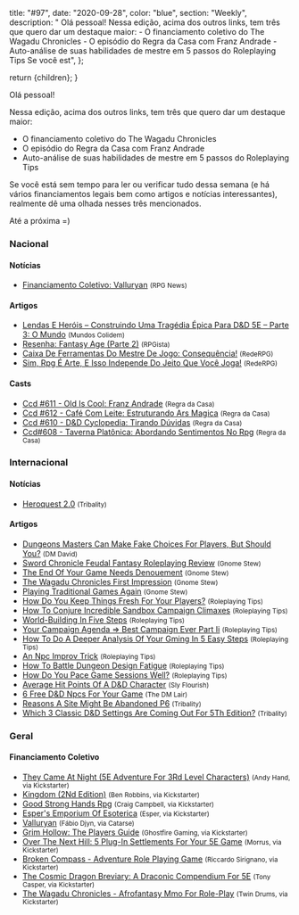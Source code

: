 
  title: "#97",
  date: "2020-09-28",
  color: "blue",
  section: "Weekly",
  description:
    "    Olá pessoal!    Nessa edição, acima dos outros links, tem três que quero dar um destaque maior:    - O financiamento coletivo do The Wagadu Chronicles  - O episódio do Regra da Casa com Franz Andrade  - Auto-análise de suas habilidades de mestre em 5 passos do Roleplaying Tips    Se você est",
};

  return <InternalLayout meta={meta}>{children}</InternalLayout>;
}

Olá pessoal!

Nessa edição, acima dos outros links, tem três que quero dar um destaque maior:

- O financiamento coletivo do The Wagadu Chronicles
- O episódio do Regra da Casa com Franz Andrade
- Auto-análise de suas habilidades de mestre em 5 passos do Roleplaying Tips

Se você está sem tempo para ler ou verificar tudo dessa semana (e há vários financiamentos legais bem como artigos e notícias interessantes), realmente dê uma olhada nesses três mencionados.

Até a próxima =)

### Nacional

#### Notícias

- [Financiamento Coletivo: Valluryan] <small>(RPG News)</small>

#### Artigos

- [Lendas E Heróis – Construindo Uma Tragédia Épica Para D&amp;D 5E – Parte 3: O Mundo] <small>(Mundos Colidem)</small>
- [Resenha: Fantasy Age (Parte 2)] <small>(RPGista)</small>
- [Caixa De Ferramentas Do Mestre De Jogo: Consequência!] <small>(RedeRPG)</small>
- [Sim, Rpg É Arte, E Isso Independe Do Jeito Que Você Joga!] <small>(RedeRPG)</small>

#### Casts

- [Ccd #611 - Old Is Cool: Franz Andrade] <small>(Regra da Casa)</small>
- [Ccd #612 - Café Com Leite: Estruturando Ars Magica] <small>(Regra da Casa)</small>
- [Ccd #610 - D&amp;D Cyclopedia: Tirando Dúvidas] <small>(Regra da Casa)</small>
- [Ccd#608 - Taverna Platônica: Abordando Sentimentos No Rpg] <small>(Regra da Casa)</small>

### Internacional

#### Notícias

- [Heroquest 2.0] <small>(Tribality)</small>

#### Artigos

- [Dungeons Masters Can Make Fake Choices For Players, But Should You?] <small>(DM David)</small>
- [Sword Chronicle Feudal Fantasy Roleplaying Review] <small>(Gnome Stew)</small>
- [The End Of Your Game Needs Denouement] <small>(Gnome Stew)</small>
- [The Wagadu Chronicles First Impression] <small>(Gnome Stew)</small>
- [Playing Traditional Games Again] <small>(Gnome Stew)</small>
- [How Do You Keep Things Fresh For Your Players?] <small>(Roleplaying Tips)</small>
- [How To Conjure Incredible Sandbox Campaign Climaxes] <small>(Roleplaying Tips)</small>
- [World-Building In Five Steps] <small>(Roleplaying Tips)</small>
- [Your Campaign Agenda =&gt; Best Campaign Ever Part Ii] <small>(Roleplaying Tips)</small>
- [How To Do A Deeper Analysis Of Your Gming In 5 Easy Steps] <small>(Roleplaying Tips)</small>
- [An Npc Improv Trick] <small>(Roleplaying Tips)</small>
- [How To Battle Dungeon Design Fatigue] <small>(Roleplaying Tips)</small>
- [How Do You Pace Game Sessions Well?] <small>(Roleplaying Tips)</small>
- [Average Hit Points Of A D&amp;D Character] <small>(Sly Flourish)</small>
- [6 Free D&amp;D Npcs For Your Game] <small>(The DM Lair)</small>
- [Reasons A Site Might Be Abandoned P6] <small>(Tribality)</small>
- [Which 3 Classic D&amp;D Settings Are Coming Out For 5Th Edition?] <small>(Tribality)</small>

### Geral

#### Financiamento Coletivo

- [They Came At Night (5E Adventure For 3Rd Level Characters)] <small>(Andy Hand, via Kickstarter)</small>
- [Kingdom (2Nd Edition)] <small>(Ben Robbins, via Kickstarter)</small>
- [Good Strong Hands Rpg] <small>(Craig Campbell, via Kickstarter)</small>
- [Esper&#039;s Emporium Of Esoterica] <small>(Esper, via Kickstarter)</small>
- [Valluryan] <small>(Fábio Djyn, via Catarse)</small>
- [Grim Hollow: The Players Guide] <small>(Ghostfire Gaming, via Kickstarter)</small>
- [Over The Next Hill: 5 Plug-In Settlements For Your 5E Game] <small>(Morrus, via Kickstarter)</small>
- [Broken Compass - Adventure Role Playing Game] <small>(Riccardo Sirignano, via Kickstarter)</small>
- [The Cosmic Dragon Breviary: A Draconic Compendium For 5E] <small>(Tony Casper, via Kickstarter)</small>
- [The Wagadu Chronicles - Afrofantasy Mmo For Role-Play] <small>(Twin Drums, via Kickstarter)</small>

[they came at night (5e adventure for 3rd level characters)]: https://www.kickstarter.com/projects/lornkeep/they-came-at-night-5e-adventure-for-3rd-level-characters
[esper&#039;s emporium of esoterica]: https://www.kickstarter.com/projects/1506416234/espers-emporium-of-esoterica
[grim hollow: the players guide]: https://www.kickstarter.com/projects/977277590/grim-hollow-the-players-guide
[over the next hill: 5 plug-in settlements for your 5e game]: https://www.kickstarter.com/projects/enworld/over-the-next-hill-5-plug-in-settlements-for-your-5e-game
[the cosmic dragon breviary: a draconic compendium for 5e]: https://www.kickstarter.com/projects/spectrecreations/the-cosmic-dragon-breviary-a-draconic-compendium-for-5e
[the wagadu chronicles - afrofantasy mmo for role-play]: https://www.kickstarter.com/projects/wagadu/the-wagadu-chronicles/
[broken compass - adventure role playing game]: https://www.kickstarter.com/projects/twolittlemice/broken-compass-adventure-role-playing-game
[kingdom (2nd edition)]: https://www.kickstarter.com/projects/lamemage/kingdom-2nd-edition
[good strong hands rpg]: https://www.kickstarter.com/projects/1582756696/good-strong-hands-rpg
[ccd#608 - taverna platônica: abordando sentimentos no rpg]: https://regradacasa.podbean.com/e/ccd608-taverna-platonica-abordando-sentimentos-no-rpg/
[sword chronicle feudal fantasy roleplaying review]: https://gnomestew.com/sword-chronicle-feudal-fantasy-roleplaying-review/
[dungeons masters can make fake choices for players, but should you?]: https://dmdavid.com/tag/faking-choices-for-dd-players/
[world-building in five steps]: https://www.roleplayingtips.com/world-building/world-building-in-five-steps/
[the end of your game needs denouement]: https://gnomestew.com/the-end-of-your-game-needs-denouement/
[which 3 classic d&amp;d settings are coming out for 5th edition?]: https://www.tribality.com/2020/09/23/which-3-classic-dd-settings-are-coming-out-for-5th-edition/
[caixa de ferramentas do mestre de jogo: consequência!]: https://www.rederpg.com.br/2020/09/23/caixa-de-ferramentas-do-mestre-de-jogo-consequencia/
[ccd #610 - d&amp;d cyclopedia: tirando dúvidas]: https://regradacasa.podbean.com/e/ccd-610-dd-cyclopedia-tirando-duvidas/
[heroquest 2.0]: https://www.tribality.com/2020/09/25/heroquest-2-0/
[ccd #611 - old is cool: franz andrade]: https://regradacasa.podbean.com/e/ccd-611-old-is-cool-franz-andrade/
[an npc improv trick]: https://www.roleplayingtips.com/npcs-roleplaying/an-npc-improv-trick/
[how to battle dungeon design fatigue]: https://www.roleplayingtips.com/treasure-rewards-items/how-to-battle-dungeon-design-fatigue/
[lendas e heróis – construindo uma tragédia épica para d&amp;d 5e – parte 3: o mundo]: https://www.mundoscolidem.com.br/lendas-e-herois-construindo-uma-tragedia-epica-para-dd-5e-parte-3-o-mundo/
[playing traditional games again]: https://gnomestew.com/playing-traditional-games-again/
[6 free d&amp;d npcs for your game]: https://www.thedmlair.com/2020/09/25/6-free-dd-npcs-for-your-game/
[financiamento coletivo: valluryan]: https://newsrpg.wordpress.com/2020/09/26/financiamento-coletivo-valluryan/
[valluryan]: https://www.catarse.me/valluryan_rpg
[sim, rpg é arte, e isso independe do jeito que você joga!]: https://www.rederpg.com.br/2020/09/27/sim-rpg-e-arte-e-isso-independe-do-jeito-que-voce-joga/
[how do you keep things fresh for your players?]: https://www.roleplayingtips.com/running-games/how-do-you-keep-things-fresh-for-your-players/
[how do you pace game sessions well?]: https://www.roleplayingtips.com/running-games/how-do-you-pace-game-sessions-well/
[how to do a deeper analysis of your gming in 5 easy steps]: https://www.roleplayingtips.com/running-games/how-to-do-a-deeper-analysis-of-your-gming-in-5-easy-steps/
[your campaign agenda =&gt; best campaign ever part ii]: https://www.roleplayingtips.com/adventure-building-campaigns/your-campaign-agenda-best-campaign-ever-part-ii/
[how to conjure incredible sandbox campaign climaxes]: https://www.roleplayingtips.com/adventure-building-campaigns/how-to-conjure-incredible-sandbox-campaign-climaxes/
[average hit points of a d&amp;d character]: https://slyflourish.com/average_char_hp.html
[ccd #612 - café com leite: estruturando ars magica]: https://regradacasa.podbean.com/e/ccd-612-cafe-com-leite-estruturando-ars-magica/https://regradacasa.podbean.com/e/ccd-612-cafe-com-leite-estruturando-ars-magica/https://regradacasa.podbean.com/e/ccd-612-cafe-com-leite-estruturando-ars-magica/
[the wagadu chronicles first impression]: https://gnomestew.com/the-wagadu-chronicles-first-impression/
[reasons a site might be abandoned p6]: https://www.tribality.com/2020/09/28/reasons-a-site-might-be-abandoned-p6/
[resenha: fantasy age (parte 2)]: https://rpgista.com.br/2020/09/28/resenha-fantasy-age-parte-2/
